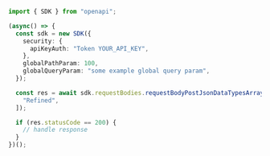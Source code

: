 ```typescript showLineNumbers copy filename="Request Body Post Json Data Types Array Decimal Str usage example"
import { SDK } from "openapi";

(async() => {
  const sdk = new SDK({
    security: {
      apiKeyAuth: "Token YOUR_API_KEY",
    },
    globalPathParam: 100,
    globalQueryParam: "some example global query param",
  });

  const res = await sdk.requestBodies.requestBodyPostJsonDataTypesArrayDecimalStr([
    "Refined",
  ]);

  if (res.statusCode == 200) {
    // handle response
  }
})();
```
